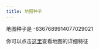 ---
title: 地图种子
---

地图种子是 -6367689914077029021

你可以点击[这里](https://www.chunkbase.com/apps/seed-map#-6367689914077029021)查看地图的详细特征
